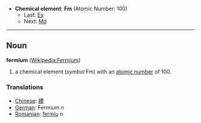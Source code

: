 *'''Chemical element''': '''Fm''' (Atomic Number: 100)
**Last: [[Einsteinium|Es]]
**Next: [[Mendelevium|Md]]
----
== Noun ==
'''fermium''' ([[en:Fermium|Wikipedia:Fermium]])

# a chemical element (''symbol'' Fm) with an [[atomic number]] of 100.

===Translations===
*[[Chinese]]: [[鐨]]
*[[German]]: Fermium ''n''
*[[Romanian]]: [[fermiu]] ''n''